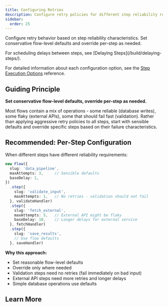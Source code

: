 ```yaml
---
title: Configuring Retries
description: Configure retry policies for different step reliability requirements.
sidebar:
  order: 25
---
```



Configure retry behavior based on step reliability characteristics. Set conservative flow-level defaults and override per-step as needed.

<Aside type="tip">
For scheduling delays between steps, see [Delaying Steps](/build/delaying-steps/).
</Aside>

For detailed information about each configuration option, see the [Step Execution Options](/reference/configuration/step-execution/) reference.

## Guiding Principle

**Set conservative flow-level defaults, override per-step as needed.**

Most flows contain a mix of operations - some reliable (database writes), some flaky (external APIs), some that should fail fast (validation). Rather than applying aggressive retry policies to all steps, start with sensible defaults and override specific steps based on their failure characteristics.

## Recommended: Per-Step Configuration

When different steps have different reliability requirements:

```typescript
new Flow({
  slug: 'data_pipeline',
  maxAttempts: 3,     // Sensible defaults
  baseDelay: 1,
})
  .step({
    slug: 'validate_input',
    maxAttempts: 1,   // No retries - validation should not fail
  }, validateHandler)
  .step({
    slug: 'fetch_external',
    maxAttempts: 5,   // External API might be flaky
    baseDelay: 10,    // Longer delays for external service
  }, fetchHandler)
  .step({
    slug: 'save_results',
    // Use flow defaults
  }, saveHandler)
```

**Why this approach:**
- Set reasonable flow-level defaults
- Override only where needed
- Validation steps need no retries (fail immediately on bad input)
- External API steps need more retries and longer delays
- Simple database operations use defaults

## Learn More

<CardGrid>
  <LinkCard
    title="Step Execution Options"
    href="/reference/configuration/step-execution/"
    description="Complete reference for all configuration options and their defaults"
  />
  <LinkCard
    title="Delaying Steps"
    href="/build/delaying-steps/"
    description="Schedule steps to run after specified delays"
  />
  <LinkCard
    title="Worker Configuration"
    href="/reference/configuration/worker/"
    description="Configure Edge Worker concurrency and polling behavior"
  />
  <LinkCard
    title="Tune Deployed Flows"
    href="/deploy/tune-flow-config/"
    description="Adjust configuration for production flows without redeploying"
  />
</CardGrid>
